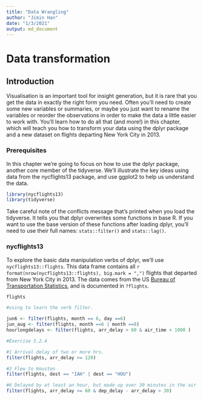 ```yaml
---
title: "Data Wrangling"
author: "Jimin Han"
date: "1/3/2021"
output: md_document
---
```

# Data transformation {#transform}

## Introduction

Visualisation is an important tool for insight generation, but it is rare that you get the data in exactly the right form you need. Often you'll need to create some new variables or summaries, or maybe you just want to rename the variables or reorder the observations in order to make the data a little easier to work with. You'll learn how to do all that (and more!) in this chapter, which will teach you how to transform your data using the dplyr package and a new dataset on flights departing New York City in 2013.

### Prerequisites

In this chapter we're going to focus on how to use the dplyr package, another core member of the tidyverse. We'll illustrate the key ideas using data from the nycflights13 package, and use ggplot2 to help us understand the data. 

```r

library(nycflights13)
library(tidyverse)

```

Take careful note of the conflicts message that's printed when you load the tidyverse. It tells you that dplyr overwrites some functions in base R. If you want to use the base version of these functions after loading dplyr, you'll need to use their full names: `stats::filter()` and `stats::lag()`.

### nycflights13

To explore the basic data manipulation verbs of dplyr, we'll use `nycflights13::flights`. This data frame contains all `r format(nrow(nycflights13::flights), big.mark = ",")` flights that departed from New York City in 2013. The data comes from the US [Bureau of Transportation Statistics](http://www.transtats.bts.gov/DatabaseInfo.asp?DB_ID=120&Link=0), and is documented in `?flights`.



```r
flights

#using to learn the verb filter.

jun6 <- filter(flights, month == 6, day ==6)
jun_aug <- filter(flights, month ==6 | month ==8)
hourlongdelays <- filter(flights, arr_delay > 60 & air_time < 1000 )
```

```r
#Exercise 5.2.4

#1 Arrival delay of two or more hrs.
filter(flights, arr_delay >= 120)

#2 Flew to Houston
filter(flights, dest == "IAH" | dest == "HOU")

#6 Delayed by at least an hour, but made up over 30 minutes in the air
filter(flights, arr_delay >= 60 & dep_delay - arr_delay > 30)

```












